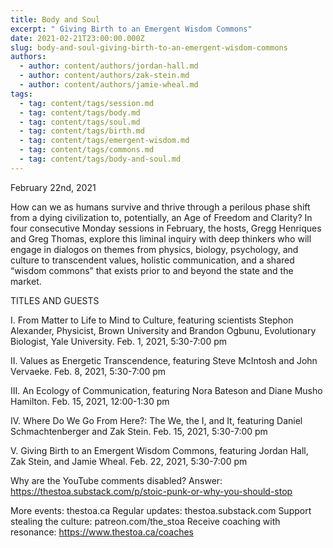 ```yaml
---
title: Body and Soul
excerpt: " Giving Birth to an Emergent Wisdom Commons"
date: 2021-02-21T23:00:00.000Z
slug: body-and-soul-giving-birth-to-an-emergent-wisdom-commons
authors:
  - author: content/authors/jordan-hall.md
  - author: content/authors/zak-stein.md
  - author: content/authors/jamie-wheal.md
tags:
  - tag: content/tags/session.md
  - tag: content/tags/body.md
  - tag: content/tags/soul.md
  - tag: content/tags/birth.md
  - tag: content/tags/emergent-wisdom.md
  - tag: content/tags/commons.md
  - tag: content/tags/body-and-soul.md
---
```


February 22nd, 2021

How can we as humans survive and thrive through a perilous phase shift from a dying civilization to, potentially, an Age of Freedom and Clarity? In four consecutive Monday sessions in February, the hosts, Gregg Henriques and Greg Thomas, explore this liminal inquiry with deep thinkers who will engage in dialogos on themes from physics, biology, psychology, and culture to transcendent values, holistic communication, and a shared “wisdom commons” that exists prior to and beyond the state and the market.

TITLES AND GUESTS

I. From Matter to Life to Mind to Culture, featuring scientists Stephon Alexander, Physicist, Brown University and Brandon Ogbunu, Evolutionary Biologist, Yale University. Feb. 1, 2021, 5:30-7:00 pm

II. Values as Energetic Transcendence, featuring Steve McIntosh and John Vervaeke. Feb. 8, 2021, 5:30-7:00 pm

III. An Ecology of Communication, featuring Nora Bateson and Diane Musho Hamilton. Feb. 15, 2021, 12:00-1:30 pm

IV. Where Do We Go From Here?: The We, the I, and It, featuring Daniel Schmachtenberger and Zak Stein. Feb. 15, 2021, 5:30-7:00 pm

V. Giving Birth to an Emergent Wisdom Commons, featuring Jordan Hall, Zak Stein, and Jamie Wheal. Feb. 22, 2021, 5:30-7:00 pm

Why are the YouTube comments disabled? Answer: https://thestoa.substack.com/p/stoic-punk-or-why-you-should-stop

More events: thestoa.ca
Regular updates: thestoa.substack.com
Support stealing the culture: patreon.com/the_stoa
Receive coaching with resonance: https://www.thestoa.ca/coaches
